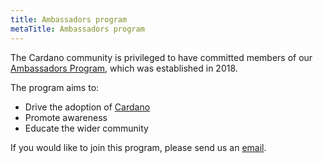 ```yaml
---
title: Ambassadors program
metaTitle: Ambassadors program
---
```


The Cardano community is privileged to have committed members of our [Ambassadors Program](https://www.cardano.org/ambassadors/), which was established in 2018.

The program aims to:
- Drive the adoption of [Cardano](https://cardano.org/)
- Promote awareness
- Educate the wider community 
 
If you would like to join this program, please send us an [email](mailto:community@cardanofoundation.org).

